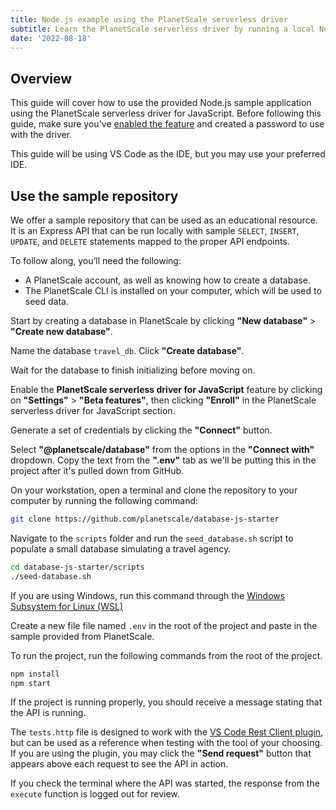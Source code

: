 ```yaml
---
title: Node.js example using the PlanetScale serverless driver
subtitle: Learn the PlanetScale serverless driver by running a local Node.js project.
date: '2022-08-18'
---
```



## Overview

This guide will cover how to use the provided Node.js sample application using the PlanetScale serverless driver for JavaScript. Before following this guide, make sure you've [enabled the feature](/docs/tutorials/planetscale-serverless-driver) and created a password to use with the driver.

<InfoBlock type="note">

This guide will be using VS Code as the IDE, but you may use your preferred IDE.

</InfoBlock>

## Use the sample repository

We offer a sample repository that can be used as an educational resource. It is an Express API that can be run locally with sample `SELECT`, `INSERT`, `UPDATE`, and `DELETE` statements mapped to the proper API endpoints.

To follow along, you’ll need the following:

- A PlanetScale account, as well as knowing how to create a database.
- The PlanetScale CLI is installed on your computer, which will be used to seed data.

Start by creating a database in PlanetScale by clicking **"New database"** > **"Create new database"**.

<ImageBlock alt='How to create a new database.' src={img0} />

Name the database `travel_db`. Click **"Create database"**.

<ImageBlock alt='The New database modal.' src={img1} />

Wait for the database to finish initializing before moving on.

<ImageBlock alt='The travel_db initializing.' src={img2} />

Enable the **PlanetScale serverless driver for JavaScript** feature by clicking on **"Settings"** > **"Beta features"**, then clicking **"Enroll"** in the PlanetScale serverless driver for JavaScript section.

<ImageBlock alt='Enable PlanetScale serverless driver for JavaScript for travel_db.' src={img3} />

Generate a set of credentials by clicking the **"Connect"** button.

<ImageBlock alt='The Connect button in the PlanetScale dashboard.' src={img4} />

Select **"@planetscale/database"** from the options in the **"Connect with"** dropdown. Copy the text from the **".env"** tab as we'll be putting this in the project after it's pulled down from GitHub.

<ImageBlock alt='The Connect modal.' src={img5} />

On your workstation, open a terminal and clone the repository to your computer by running the following command:

```bash
git clone https://github.com/planetscale/database-js-starter
```

Navigate to the `scripts` folder and run the `seed_database.sh` script to populate a small database simulating a travel agency.

```bash
cd database-js-starter/scripts
./seed-database.sh
```

<InfoBlock type="note">

If you are using Windows, run this command through the [Windows Subsystem for Linux (WSL)](https://docs.microsoft.com/en-us/windows/wsl/)

</InfoBlock>

Create a new file file named `.env` in the root of the project and paste in the sample provided from PlanetScale.

<ImageBlock alt='The .env example.' src={img6} />

To run the project, run the following commands from the root of the project.

```bash
npm install
npm start
```

If the project is running properly, you should receive a message stating that the API is running.

<ImageBlock alt='The terminal running the sample project.' src={img7} />

The `tests.http` file is designed to work with the [VS Code Rest Client plugin](https://marketplace.visualstudio.com/items?itemName=humao.rest-client), but can be used as a reference when testing with the tool of your choosing. If you are using the plugin, you may click the **"Send request"** button that appears above each request to see the API in action.

<ImageBlock alt='An example of a POST request to the sample project.' src={img8} />

If you check the terminal where the API was started, the response from the `execute` function is logged out for review.

<ImageBlock alt='The console output after a hotel is added.' src={img9} />
